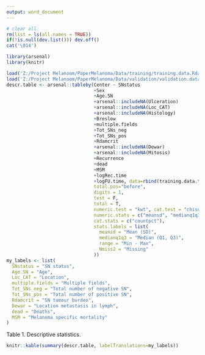 ```yaml
---
output: word_document
---
```


```r
# clear all
rm(list = ls(all.names = TRUE))
if(!is.null(dev.list())) dev.off()
cat('\014')

library(arsenal)
library(knitr)

load('Z:/Project Melanoom/PaperMelanoma/Data/training/training.data.Rdata')
load('Z:/Project Melanoom/PaperMelanoma/Data/validation/validation.data.Rdata')
descr.table <- arsenal::tableby(Center ~ SNstatus
                                +Sex
                                +Age.SN
                                +arsenal::includeNA(Ulceration)
                                +arsenal::includeNA(Loc_CAT)
                                +arsenal::includeNA(Histology)
                                +Breslow
                                +multiple.fields
                                +Tot_SNs_neg
                                +Tot_SNs_pos
                                +Rdamcrit
                                +arsenal::includeNA(Dewar)
                                +arsenal::includeNA(Mitosis)
                                +Recurrence
                                +dead
                                +MSM
                                +logRec.time
                                +logFU.time, data=rbind(training.data.to.be.imputed, validation.data.to.be.imputed), 
                                total.pos="before",
                                digits = 1,
                                test = F,
                                total = T,
                                numeric.test = "kwt", cat.test = "chisq",
                                numeric.stats = c("meansd", "medianq1q3", "range", "Nmiss2"),
                                cat.stats = c("countpct"),
                                stats.labels = list(
                                  meansd = "Mean (SD)",
                                  medianq1q3 = "Median (Q1, Q3)",
                                  range = "Min - Max",
                                  Nmiss2 = "Missing"
                                ))
my_labels <- list(
  SNstatus = "SN status",
  Age.SN = "Age",
  Loc_CAT = "Location",
  multiple.fields = "Multiple fields",
  Tot_SNs_neg = "Total number of negative SN",
  Tot_SNs_pos = "Total number of positive SN",
  Rdamcrit = "SN tumour burden",
  Dewar = "Location metastasis in lymph",
  dead = "Deaths",
  MSM = "Melanoma specific mortality"
)
```

Table 1. Descriptive statistics.
```r
knitr::kable(summary(descr.table, labelTranslations=my_labels))
```

